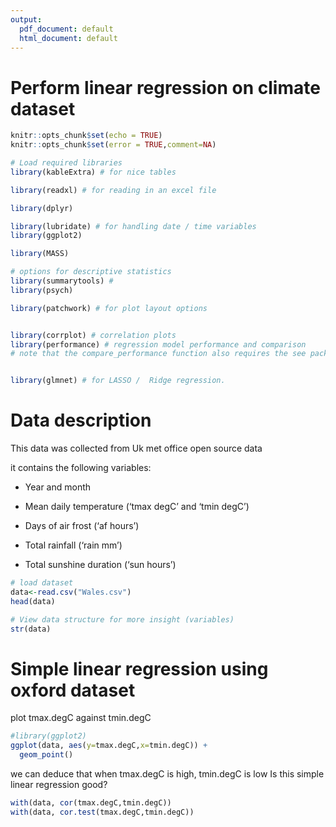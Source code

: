 ---
output:
  pdf_document: default
  html_document: default
---

# Perform linear regression on climate dataset

```{r setup, include=FALSE}

knitr::opts_chunk$set(echo = TRUE)
knitr::opts_chunk$set(error = TRUE,comment=NA) 
```


```{r libraries, include=FALSE}
# Load required libraries
library(kableExtra) # for nice tables

library(readxl) # for reading in an excel file

library(dplyr)

library(lubridate) # for handling date / time variables
library(ggplot2)

library(MASS)

# options for descriptive statistics
library(summarytools) # 
library(psych)

library(patchwork) # for plot layout options


library(corrplot) # correlation plots
library(performance) # regression model performance and comparison
# note that the compare_performance function also requires the see package installed.


library(glmnet) # for LASSO /  Ridge regression.
```

# Data description

This data was collected from Uk met office open source data

it contains the following variables:

- Year and month

- Mean daily temperature ('tmax degC' and 'tmin degC')

- Days of air frost ('af hours')

- Total rainfall ('rain mm')

- Total sunshine duration ('sun hours')

```{r data}
# load dataset
data<-read.csv("Wales.csv")
head(data)
```


```{r dataprep}
# View data structure for more insight (variables)
str(data)
```
# Simple linear regression using oxford dataset

plot tmax.degC against tmin.degC


```{r}

#library(ggplot2)
ggplot(data, aes(y=tmax.degC,x=tmin.degC)) +
  geom_point()
```
we can deduce that when tmax.degC is high, tmin.degC is low
Is this simple linear regression good?


```{r}

with(data, cor(tmax.degC,tmin.degC))
with(data, cor.test(tmax.degC,tmin.degC))

```


